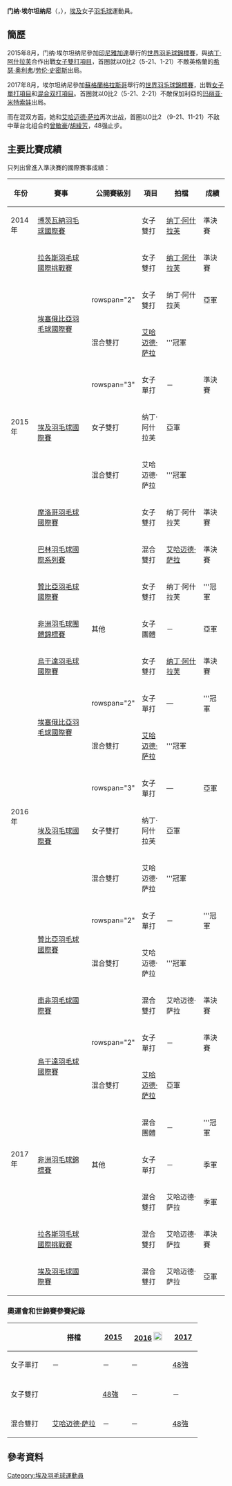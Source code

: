 {{noteTA|G1=Badminton}}
{{Infobox 羽球選手
| playername              = 门纳·埃尔坦纳尼<br />{{lang|en|Menna El-Tanany}}
| image                   = 
| size                    = 
| caption                 = 
| birth_name              = 
| date_of_birth           = {{birth_date_and_age|1990|9|19}}
| place_of_birth          = 
| height                  = 
| weight                  = 
| event                   = 女子單打、女子雙打、混合雙打
| country                 = {{EGY}}
| years_started           = 
| handedness              = 
| coach                   = 
| highest_ranking         = 第62位（女雙-[[纳丁·阿什拉芙|阿什拉芙]]）
| date_of_highest_ranking = 2015年11月12日<ref name="ranking">[http://bwfcontent.tournamentsoftware.com/ranking/player.aspx?id=10410&player=243517 BWF World Ranking - Ranking of Menna ELTANANY (94632)]{{en}}</ref>
| current_ranking         = 第154位（女單）<br/>第68位（女雙-[[纳丁·阿什拉芙|阿什拉芙]]）<br/>第82位（混雙-[[艾哈迈德·萨拉|萨拉]]）
| date_of_current_ranking = 2015年12月31日<ref>[http://bwfcontent.tournamentsoftware.com/ranking/category.aspx?id=10410&category=473 BWF World Ranking - BWF世界排名榜 (12/31/2015) - Women's singles]{{en}}</ref><ref>[http://bwfcontent.tournamentsoftware.com/ranking/category.aspx?id=10410&category=475 BWF World Ranking - BWF世界排名榜 (12/31/2015) - Women's doubles]{{en}}</ref><ref>[http://bwfcontent.tournamentsoftware.com/ranking/category.aspx?id=10410&category=475 BWF World Ranking - BWF世界排名榜 (12/31/2015) - Mixed doubles]{{en}}</ref>
| played                  = 18勝–32負（女單）<br/>21勝–31負（女雙）<br/>16勝–20負（混雙）
| titles                  = 
| bwf_profile             = F3F3D51D-42C3-4D86-87FE-A84987B244E8
| bwf_id                  = 94632
| updated                 = 2016年1月6日
}}
{{MedalTableTop}}
{{MedalSport | 女子[[羽毛球|羽毛球]]}}
{{MedalCountry | {{EGY}}}}
{{MedalCompetition | [[非洲羽毛球錦標賽|非洲羽毛球錦標賽]]}}
{{MedalGold  | [[2017年非洲羽毛球錦標賽|2017年 伯諾尼]] | 混合團體 }}
{{MedalBronze| [[2017年非洲羽毛球錦標賽|2017年 伯諾尼]] | 女子單打 }}
{{MedalBronze| [[2017年非洲羽毛球錦標賽|2017年 伯諾尼]] | 混合雙打 }}
{{MedalCompetition | [[非洲羽毛球團體錦標賽|非洲羽毛球團體錦標賽]]}}
{{MedalSilver| [[2016年非洲羽毛球團體錦標賽|2016年 羅斯希爾]] | [[2016年非洲羽毛球團體錦標賽女子團體比賽|女子團體]] }}
{{MedalBottom}}
'''门纳·埃尔坦纳尼'''（{{lang|en|'''Menna El-Tanany'''}}，{{bd|1990年|9月19日}}），[[埃及|埃及]]女子[[羽毛球|羽毛球]]運動員。

==簡歷==
2015年8月，门纳·埃尔坦纳尼參加[[印尼|印尼]][[雅加達|雅加達]]舉行的[[2015年世界羽毛球錦標賽|世界羽毛球錦標賽]]，與[[纳丁·阿什拉芙|纳丁·阿什拉芙]]合作出戰[[2015年世界羽毛球錦標賽女子雙打項目|女子雙打項目]]，首圈就以0比2（5-21、1-21）不敵英格蘭的[[希瑟·奥利弗|希瑟·奥利弗]]/[[劳伦·史密斯|劳伦·史密斯]]出局。

2017年8月，埃尔坦纳尼參加[[蘇格蘭|蘇格蘭]][[格拉斯哥|格拉斯哥]]舉行的[[2017年世界羽毛球錦標賽|世界羽毛球錦標賽]]，出戰[[2017年世界羽毛球錦標賽女子單打項目|女子單打項目]]和[[2017年世界羽毛球錦標賽混合双打項目|混合双打項目]]。首圈就以0比2（5-21、2-21）不敵保加利亞的[[玛丽亚·米特索娃|玛丽亚·米特索娃]]出局。

而在混双方面，她和[[艾哈迈德·萨拉|艾哈迈德·萨拉]]再次出战，首圈以0比2 （9-21、11-21）不敌中華台北组合的[[曾敏豪|曾敏豪]]/[[胡綾芳|胡綾芳]]，48强止步。

==主要比賽成績==
只列出曾進入準決賽的國際賽事成績：
{| class=wikitable style="text-align:center; font-size:small;" 
!width="50"|年份
!width="180"|賽事
!width="80"|公開賽級別
!width="60"|項目
!width="100"|拍檔
!width="50"|成績
|-
!rowspan="1"|2014年
|[[2014年博茨瓦納羽毛球國際賽|博茨瓦納羽毛球國際賽]]
|{{BWFIS}}
|女子雙打
|[[纳丁·阿什拉芙|纳丁·阿什拉芙]]
|bgcolor="#b8860b"|準決賽
|-
!rowspan="9"|2015年
|[[2015年拉各斯羽毛球國際挑戰賽|拉各斯羽毛球國際挑戰賽]]
|{{BWFIC}}
|女子雙打
|[[纳丁·阿什拉芙|纳丁·阿什拉芙]]
|bgcolor="#b8860b"|準決賽
|-
|rowspan="2"|[[2015年埃塞俄比亞羽毛球國際賽|埃塞俄比亞羽毛球國際賽]]
|rowspan="2" {{BWFIS}}
|女子雙打
|纳丁·阿什拉芙
|bgcolor="silver"|亞軍
|-
|混合雙打
|[[艾哈迈德·萨拉|艾哈迈德·萨拉]]
|bgcolor="gold"|'''冠軍
|-
|rowspan="3"|[[2015年埃及羽毛球國際賽|埃及羽毛球國際賽]]
|rowspan="3" {{BWFFS}}
|女子單打
|－
|bgcolor="#b8860b"|準決賽
|-
|女子雙打
|纳丁·阿什拉芙
|bgcolor="silver"|亞軍
|-
|混合雙打
|艾哈迈德·萨拉
|bgcolor="gold"|'''冠軍
|-
|[[2015年摩洛哥羽毛球國際賽|摩洛哥羽毛球國際賽]]
|{{BWFIS}}
|女子雙打
|纳丁·阿什拉芙
|bgcolor="#b8860b"|準決賽
|-
|[[2015年巴林羽毛球國際系列賽|巴林羽毛球國際系列賽]]
|{{BWFIS}}
|混合雙打
|[[艾哈迈德·萨拉|艾哈迈德·萨拉]]
|bgcolor="#b8860b"|準決賽
|-
|[[2015年贊比亞羽毛球國際賽|贊比亞羽毛球國際賽]]
|{{BWFIS}}
|女子雙打
|纳丁·阿什拉芙
|bgcolor="gold"|'''冠軍
|-
!rowspan="10"|2016年
|[[2016年非洲羽毛球團體錦標賽|非洲羽毛球團體錦標賽]]
|其他
|女子團體
|－
|bgcolor="silver"|亞軍
|-
|[[2016年烏干達羽毛球國際賽|烏干達羽毛球國際賽]]
|{{BWFIS}}
|女子雙打
|[[纳丁·阿什拉芙|纳丁·阿什拉芙]]
|bgcolor="#b8860b"|準決賽
|-
|rowspan="2"|[[2016年埃塞俄比亞羽毛球國際賽|埃塞俄比亞羽毛球國際賽]]
|rowspan="2" {{BWFIS}}
|女子單打
|—
|bgcolor="gold"|'''冠軍
|-
|混合雙打
|[[艾哈迈德·萨拉|艾哈迈德·萨拉]]
|bgcolor="gold"|'''冠軍
|-
|rowspan="3"|[[2016年埃及羽毛球國際賽|埃及羽毛球國際賽]]
|rowspan="3" {{BWFIS}}
|女子單打
|—
|bgcolor="silver"|亞軍
|-
|女子雙打
|纳丁·阿什拉芙
|bgcolor="silver"|亞軍
|-
|混合雙打
|艾哈迈德·萨拉
|bgcolor="gold"|'''冠軍
|-
|rowspan="2"|[[2016年贊比亞羽毛球國際賽|贊比亞羽毛球國際賽]]
|rowspan="2" {{BWFIS}}
|女子單打
|－
|bgcolor="gold"|'''冠軍
|-
|混合雙打
|艾哈迈德·萨拉
|bgcolor="gold"|'''冠軍
|-
|[[2016年南非羽毛球國際賽|南非羽毛球國際賽]]
|{{BWFIS}}
|混合雙打
|艾哈迈德·萨拉
|bgcolor="#b8860b"|準決賽
|-
!rowspan="7"|2017年
|rowspan="2"|[[2017年烏干達羽毛球國際賽|烏干達羽毛球國際賽]]
|rowspan="2" {{BWFIS}}
|女子單打
|－
|bgcolor="#b8860b"|準決賽
|-
|混合雙打
|[[艾哈迈德·萨拉|艾哈迈德·萨拉]]
|bgcolor="silver"|亞軍
|-
|rowspan="3"|[[2017年非洲羽毛球錦標賽|非洲羽毛球錦標賽]]
|rowspan="3"|其他
|混合團體
|－
|bgcolor="gold"|'''冠軍
|-
|女子單打
|－
|bgcolor="#b8860b"|季軍
|-
|混合雙打
|艾哈迈德·萨拉
|bgcolor="#b8860b"|季軍
|-
|[[2017年拉各斯羽毛球國際挑戰賽|拉各斯羽毛球國際挑戰賽]]
|{{BWFIC}}
|混合雙打
|艾哈迈德·萨拉
|bgcolor="#b8860b"|準決賽
|-
|[[2017年埃及羽毛球國際賽|埃及羽毛球國際賽]]
|{{BWFIS}}
|混合雙打
|艾哈迈德·萨拉
|bgcolor="silver"|亞軍
|}
{{BWF賽事級別索引}}

===奧運會和世錦賽參賽紀錄===
{| class=wikitable style="text-align:center; font-size:small;" 
!
!搭檔
!width="50"|[[2015年世界羽毛球錦標賽|2015]]
!width="80"|[[2016年夏季奧林匹克運動會羽毛球比賽|2016]] [[File:Olympic_rings_without_rims.svg|20px]]
!width="50"|[[2017年世界羽毛球錦標賽|2017]]
|-
!width="80"|女子單打
|－
|－
|－
|[[2017年世界羽毛球錦標賽女子單打項目|48強]]
|-
|
|-
!width="80"|女子雙打
|align="left"|{{nowrap|[[纳丁·阿什拉芙|纳丁·阿什拉芙]]}}
|[[2015年世界羽毛球錦標賽女子雙打項目|48強]]
|－
|－
|-
|
|-
!width="80"|混合雙打
|align="left"|[[艾哈迈德·萨拉|艾哈迈德·萨拉]]
|－
|－
|[[2017年世界羽毛球錦標賽混合雙打項目|48強]]
|}

== 參考資料 ==
{{Reflist}}

{{DEFAULTSORT:El-tanany, Menna}}
[[Category:埃及羽毛球運動員|Category:埃及羽毛球運動員]]
